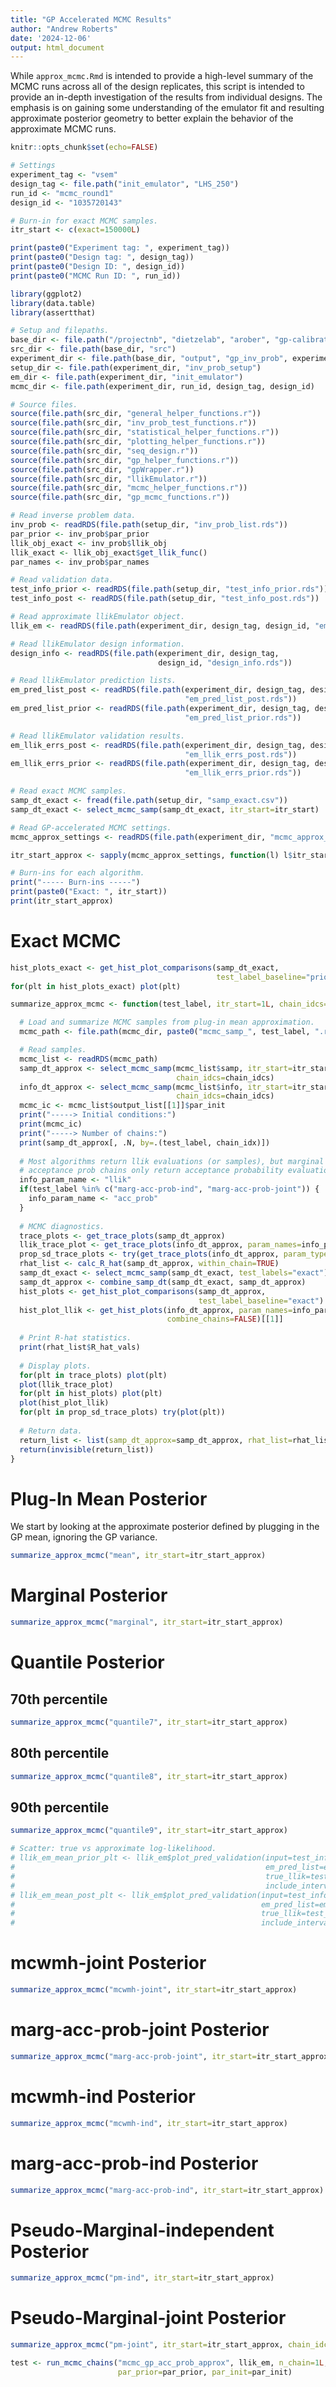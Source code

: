 ```yaml
---
title: "GP Accelerated MCMC Results"
author: "Andrew Roberts"
date: '2024-12-06'
output: html_document
---
```


While `approx_mcmc.Rmd` is intended to provide a high-level summary of the 
MCMC runs across all of the design replicates, this script is intended to 
provide an in-depth investigation of the results from individual designs. The 
emphasis is on gaining some understanding of the emulator fit and resulting 
approximate posterior geometry to better explain the behavior of the approximate
MCMC runs.

```r
knitr::opts_chunk$set(echo=FALSE)

# Settings
experiment_tag <- "vsem"
design_tag <- file.path("init_emulator", "LHS_250")
run_id <- "mcmc_round1"
design_id <- "1035720143"

# Burn-in for exact MCMC samples.
itr_start <- c(exact=150000L)
```


```r
print(paste0("Experiment tag: ", experiment_tag))
print(paste0("Design tag: ", design_tag))
print(paste0("Design ID: ", design_id))
print(paste0("MCMC Run ID: ", run_id))
```
```r
library(ggplot2)
library(data.table)
library(assertthat)

# Setup and filepaths.
base_dir <- file.path("/projectnb", "dietzelab", "arober", "gp-calibration")
src_dir <- file.path(base_dir, "src")
experiment_dir <- file.path(base_dir, "output", "gp_inv_prob", experiment_tag)
setup_dir <- file.path(experiment_dir, "inv_prob_setup")
em_dir <- file.path(experiment_dir, "init_emulator")
mcmc_dir <- file.path(experiment_dir, run_id, design_tag, design_id)

# Source files.
source(file.path(src_dir, "general_helper_functions.r"))
source(file.path(src_dir, "inv_prob_test_functions.r"))
source(file.path(src_dir, "statistical_helper_functions.r"))
source(file.path(src_dir, "plotting_helper_functions.r"))
source(file.path(src_dir, "seq_design.r"))
source(file.path(src_dir, "gp_helper_functions.r"))
source(file.path(src_dir, "gpWrapper.r"))
source(file.path(src_dir, "llikEmulator.r"))
source(file.path(src_dir, "mcmc_helper_functions.r"))
source(file.path(src_dir, "gp_mcmc_functions.r"))
```


```r
# Read inverse problem data. 
inv_prob <- readRDS(file.path(setup_dir, "inv_prob_list.rds"))
par_prior <- inv_prob$par_prior
llik_obj_exact <- inv_prob$llik_obj
llik_exact <- llik_obj_exact$get_llik_func()
par_names <- inv_prob$par_names

# Read validation data.
test_info_prior <- readRDS(file.path(setup_dir, "test_info_prior.rds"))
test_info_post <- readRDS(file.path(setup_dir, "test_info_post.rds"))

# Read approximate llikEmulator object.
llik_em <- readRDS(file.path(experiment_dir, design_tag, design_id, "em_llik.rds"))

# Read llikEmulator design information.
design_info <- readRDS(file.path(experiment_dir, design_tag, 
                                 design_id, "design_info.rds"))

# Read llikEmulator prediction lists.
em_pred_list_post <- readRDS(file.path(experiment_dir, design_tag, design_id,
                                       "em_pred_list_post.rds"))
em_pred_list_prior <- readRDS(file.path(experiment_dir, design_tag, design_id,
                                       "em_pred_list_prior.rds"))

# Read llikEmulator validation results.
em_llik_errs_post <- readRDS(file.path(experiment_dir, design_tag, design_id,
                                       "em_llik_errs_post.rds"))
em_llik_errs_prior <- readRDS(file.path(experiment_dir, design_tag, design_id,
                                       "em_llik_errs_prior.rds"))

# Read exact MCMC samples.
samp_dt_exact <- fread(file.path(setup_dir, "samp_exact.csv"))
samp_dt_exact <- select_mcmc_samp(samp_dt_exact, itr_start=itr_start)

# Read GP-accelerated MCMC settings.
mcmc_approx_settings <- readRDS(file.path(experiment_dir, "mcmc_approx_settings.rds"))
```


```r
itr_start_approx <- sapply(mcmc_approx_settings, function(l) l$itr_start)

# Burn-ins for each algorithm.
print("----- Burn-ins -----")
print(paste0("Exact: ", itr_start))
print(itr_start_approx)
```


# Exact MCMC
```r
hist_plots_exact <- get_hist_plot_comparisons(samp_dt_exact, 
                                              test_label_baseline="prior")
for(plt in hist_plots_exact) plot(plt)
```

```r
summarize_approx_mcmc <- function(test_label, itr_start=1L, chain_idcs=NULL) {

  # Load and summarize MCMC samples from plug-in mean approximation.
  mcmc_path <- file.path(mcmc_dir, paste0("mcmc_samp_", test_label, ".rds"))

  # Read samples.
  mcmc_list <- readRDS(mcmc_path)
  samp_dt_approx <- select_mcmc_samp(mcmc_list$samp, itr_start=itr_start, 
                                     chain_idcs=chain_idcs)
  info_dt_approx <- select_mcmc_samp(mcmc_list$info, itr_start=itr_start, 
                                     chain_idcs=chain_idcs)
  mcmc_ic <- mcmc_list$output_list[[1]]$par_init
  print("-----> Initial conditions:")
  print(mcmc_ic)
  print("-----> Number of chains:")
  print(samp_dt_approx[, .N, by=.(test_label, chain_idx)])
  
  # Most algorithms return llik evaluations (or samples), but marginal 
  # acceptance prob chains only return acceptance probability evaluations.
  info_param_name <- "llik"
  if(test_label %in% c("marg-acc-prob-ind", "marg-acc-prob-joint")) {
    info_param_name <- "acc_prob"
  }
  
  # MCMC diagnostics.
  trace_plots <- get_trace_plots(samp_dt_approx)
  llik_trace_plot <- get_trace_plots(info_dt_approx, param_names=info_param_name)[[1]]
  prop_sd_trace_plots <- try(get_trace_plots(info_dt_approx, param_type="prop"))
  rhat_list <- calc_R_hat(samp_dt_approx, within_chain=TRUE)
  samp_dt_exact <- select_mcmc_samp(samp_dt_exact, test_labels="exact")
  samp_dt_approx <- combine_samp_dt(samp_dt_exact, samp_dt_approx)
  hist_plots <- get_hist_plot_comparisons(samp_dt_approx,
                                          test_label_baseline="exact")
  hist_plot_llik <- get_hist_plots(info_dt_approx, param_names=info_param_name,
                                   combine_chains=FALSE)[[1]]
  
  # Print R-hat statistics.
  print(rhat_list$R_hat_vals)
  
  # Display plots.
  for(plt in trace_plots) plot(plt)
  plot(llik_trace_plot)
  for(plt in hist_plots) plot(plt)
  plot(hist_plot_llik)
  for(plt in prop_sd_trace_plots) try(plot(plt))
  
  # Return data.
  return_list <- list(samp_dt_approx=samp_dt_approx, rhat_list=rhat_list)
  return(invisible(return_list))
}

```

# Plug-In Mean Posterior
We start by looking at the approximate posterior defined by plugging in the
GP mean, ignoring the GP variance.

```r
summarize_approx_mcmc("mean", itr_start=itr_start_approx)
```

# Marginal Posterior

```r
summarize_approx_mcmc("marginal", itr_start=itr_start_approx)
```

# Quantile Posterior

## 70th percentile
```r
summarize_approx_mcmc("quantile7", itr_start=itr_start_approx)
```

## 80th percentile
```r
summarize_approx_mcmc("quantile8", itr_start=itr_start_approx)
```

## 90th percentile
```r
summarize_approx_mcmc("quantile9", itr_start=itr_start_approx)
```

```r
# Scatter: true vs approximate log-likelihood.
# llik_em_mean_prior_plt <- llik_em$plot_pred_validation(input=test_info_prior$input,
#                                                        em_pred_list=em_pred_list_prior,
#                                                        true_llik=test_info_prior$llik, 
#                                                        include_interval=FALSE)
# llik_em_mean_post_plt <- llik_em$plot_pred_validation(input=test_info_post$input,
#                                                       em_pred_list=em_pred_list_post,
#                                                       true_llik=test_info_post$llik, 
#                                                       include_interval=FALSE)
```

# mcwmh-joint Posterior
```r
summarize_approx_mcmc("mcwmh-joint", itr_start=itr_start_approx)
```

# marg-acc-prob-joint Posterior
```r
summarize_approx_mcmc("marg-acc-prob-joint", itr_start=itr_start_approx)
```

# mcwmh-ind Posterior
```r
summarize_approx_mcmc("mcwmh-ind", itr_start=itr_start_approx)
```

# marg-acc-prob-ind Posterior
```r
summarize_approx_mcmc("marg-acc-prob-ind", itr_start=itr_start_approx)
```


# Pseudo-Marginal-independent Posterior

```r
summarize_approx_mcmc("pm-ind", itr_start=itr_start_approx)
```

# Pseudo-Marginal-joint Posterior

```r
summarize_approx_mcmc("pm-joint", itr_start=itr_start_approx, chain_idcs=2)
```

```r
test <- run_mcmc_chains("mcmc_gp_acc_prob_approx", llik_em, n_chain=1L,
                        par_prior=par_prior, par_init=par_init)
```



